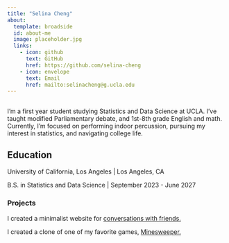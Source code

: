 ```yaml
---
title: "Selina Cheng"
about:
  template: broadside
  id: about-me
  image: placeholder.jpg
  links:
    - icon: github
      text: GitHub
      href: https://github.com/selina-cheng
    - icon: envelope
      text: Email
      href: mailto:selinacheng@g.ucla.edu
---
```


##

::: {#about-me}

I'm a first year student studying Statistics and Data Science at UCLA. I've taught modified Parliamentary debate, and 1st-8th grade English and math. Currently, I'm focused on performing indoor percussion, pursuing my interest in statistics, and navigating college life.

## Education

University of California, Los Angeles | Los Angeles, CA

B.S. in Statistics and Data Science | September 2023 - June 2027

:::

### Projects

I created a minimalist website for [conversations with friends.](https://selina-cheng.github.io/questions-website/)

I created a clone of one of my favorite games, [Minesweeper.](https://github.com/selina-cheng/minesweeper)
